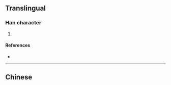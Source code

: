 {{also|瑒}}
{{character info/new}}
==Translingual==

===Han character===
{{Han char|rn=96|rad=玉|as=03|sn=7|four=|canj=MGNSH|ids=⿰𤣩𠃓}}

# {{defn|Han|sort=玉03}}

====References====
* {{Han ref|kx=0727.251|hdz=21102.161|uh=739A|ud=29594}}

----

==Chinese==
{{zh-see|瑒}}
